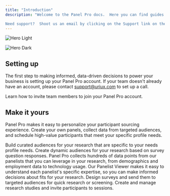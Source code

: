```yaml
---
title: "Introduction"
description: "Welcome to the Panel Pro docs.  Here you can find guides on how to get started with Panel Pro, common use cases, and the essential features of the platform. 

Need support?  Shoot us an email by clicking on the Support link on the top-right corner of the screen."
---
```


<img
  className="block dark:hidden"
  src="/images/hero-light.png"
  alt="Hero Light"
/>

<img
  className="hidden dark:block"
  src="/images/hero-dark.png"
  alt="Hero Dark"
/>

## Setting up

The first step to making informed, data-driven decisions to power your business is setting up your Panel Pro account.  If your team doesn't already have an account, please contact [support@uriux.com](mailto:support@uriux.com) to set up a call.

<CardGroup cols="2">
  <Card title="Invite Team Members" icon="user-plus" href="clients/invitations">
    Learn how to invite team members to join your Panel Pro account.
  </Card>
</CardGroup>

## Make it yours

Panel Pro makes it easy to personalize your participant sourcing experience.  Create your own panels, collect data from targeted audiences, and schedule high-value participants that meet your specific profile needs.

<CardGroup cols="2">
  <Card title="Panels" icon="users" href="clients/panels">
    Build curated audiences for your research that are specific to your needs profile needs.
  </Card>
  <Card title="Segments" icon="chart-pie-simple" href="clients/segments">
    Create dynamic audiences for your research based on survey question responses.
  </Card>
  <Card title="Questions" icon="square-question" href="clients/questions">
    Panel Pro collects hundreds of data points from our panelists that you can leverage in your research, from demographics and employment data to technology usage.
  </Card>
  <Card title="Panelist Viewer" icon="square-user" href="clients/panelist-viewer">
    Our Panelist Viewer makes it easy to understand each panelist's specific expertise, so you can make informed decisions about fits for your research.
  </Card>
  <Card title="Surveys" icon="clipboard-check" href="clients/surveys">
    Design surveys and send them to targeted audiences for quick research or screening.
  </Card>
  <Card title="Studies" icon="user-check" href="clients/studies">
    Create and manage research studies and invite participants to sessions.
  </Card>
</CardGroup>